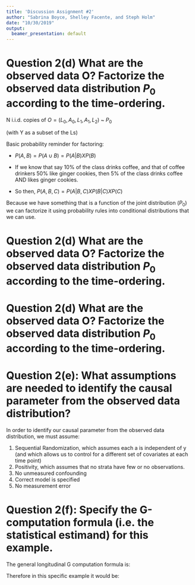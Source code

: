 ```yaml
---
title: 'Discussion Assignment #2'
author: "Sabrina Boyce, Shelley Facente, and Steph Holm"
date: "10/30/2019"
output:
  beamer_presentation: default
---
```


<!--
# Question 1: What is the goal of the article?
The goal of the article is to provide an example of using the parametric g-computation formula to estimate the impact of various behavioral and lifestyle interventions on CHD risk using data from the Nurses Health Study. 

# Question 2: Consider the effect of diet on the cumulative risk of coronary heart disease (CHD) while controlling for time-dependent diabetes. 

# Question 2(a): Why is diabetes a time-dependent confounder?
Diabetes is a time-dependent confounder because:

1. Diabetes is a risk-factor for the outcome, CHD 
2. A diagnosis of diabetes could impact future exposure status, diet, and
3. Prior diet may impact whether or not a person is diagnosed with diabetes. 

So, this covariate can both be impacted by the exposure and can impact the exposure. 

# Question 2(b): Specify the corresponding structural causal model $\mathcal{M}^F$ using the following notation:
* Let $L_k$ be diabetes status at time k.
* Let $A_k$ be diet at time k. Then we can set it according to a static intervention: "good" $A_k$ = 1 or "bad" $A_k$ = 0 at time k.
* Let $Y_k$ be an indicator that the subject was diagnosed with CHD by time k.

\begin{align*}
O &= \{\bar{L}(k), \bar{A}(k), Y(k)\}  \\
\bar{L}(k) &= \text{Diabetes diagnosis at time k} \\
\bar{A}(k) &= \text{diet at time k} \\
Y(k) &= \text{CHD at time k} \\
\\
\bar{L}(k) &= f_{L(k)}(\bar{U_{L(k)}}, \bar{A}(k-1), \bar{L}(k-1)) \\
\bar{A}(k) &= f_{A(k)}(\bar{U_{A(k)}}, \bar{A}(k-1), \bar{L}(k), \bar{Y}(k-1)) \\
Y(k) &= f_{Y(k)}(\bar{U_{Y(k)}}, \bar{A}(k), \bar{L}(k), \bar{Y}(k-1)) \\
\end{align*}


# Question 2(c): Specify the counterfactuals of interest and the target causal parameter.
Our counterfactuals of interest are the values of $Y_{\bar{a_k}}$ we would have observed if $A_0$ had been set to values 0, 1, 2, 3,...18 at each time point, with these values representating all the 18 possible lifestyle interventions at each time point. We are able to generate these counterfactuals by plugging in every combination of treatment level across all time points and observing the outcome for each.

The target causal parameter is given by the following marginal structural model: 

\begin{align*}
E(Y_{\bar{a_k}})=m(\bar{a}|\beta)= logit(P_{U,X}(Y_{\bar{a}=1}))=\beta_0 + \beta_1a
\end{align*}

Our target causal parameter is $\beta_1$, where $e^{\beta_1}$ gives us the causal OR for CHD associated with the 18 lifestyle interventions. $\beta_1$ represents the causal parameter if the relationship between the interventions and CHD is unconfounded by measured or unmeasured factors. 
-->

# Question 2(d) What are the observed data O? Factorize the observed data distribution $P_0$ according to the time-ordering.

N i.i.d. copies of $O=(L_0, A_0, L_1, A_1, L_2)$ ~ $P_0$ 
<!-- I know that Y is a subset of the Ls and that there's a Y_2 in the DAG but it still seems strange to include L_2 in this variable set given that there's no L_2 on the DAG, only a Y_2? Not a big deal, just wanted to point this out. (SF)-->

(with Y as a subset of the Ls)

<!--Not sure on bar{Y}(k-1) piece...-->
<!-- Based on  Maya's slides, lect 6, slide 12, I think this is wrong, so I'm commenting it out (SH)
and adding what I  think is correct below. Additional note: I checked my interpretation with David.
\begin{align*}
& \text{The statistical estimand is} \\
& \ \ \ \ \ \ \ \Psi(P_0) = \sum_{\bar{l}^10}(E(Y(k)|\bar{A}=1, \bar{L}=\bar{l}, \bar{Y}(k-1)=\bar{y}(k-1)) x P(L(k)=l(k)|\bar{A}(k-1)=1, \bar{L}(k-1)=\bar{l}(k-1)) x P(Y(k-1)=y(k-1)|\bar{A}(k-1)=1, \bar{L}(k-1)=\bar{l}(k-1)) \\
& \ \ \ \ \ \ \ \ \ \ \ \ \ \ \ \ \ \ \ \ \ \ \ \ \ \ \ \sum_{\bar{l}}(E(Y(k)|\bar{A}=1, \bar{L}=\bar{l}, \bar{Y}(k-1)=\bar{y}(k-1)) x P(L(k)=l(k)|\bar{A}(k-1)=1, \bar{L}(k-1)=\bar{l}(k-1)) x P(Y(k-1)=y(k-1)|\bar{A}(k-1)=1, \bar{L}(k-1)=\bar{l}(k-1))
\end{align*}
-->

Basic probability reminder for factoring:

* $P(A,B) = P(A \cup B) = P(A|B) X P(B)$

* If we know that say 10% of the class drinks coffee, and that of coffee drinkers 50% like ginger cookies, then 5% of the class drinks coffee AND likes ginger cookies.

* So then, $P(A, B, C) = P(A|B,C) X P(B|C) X P(C)$

Because we have something that is a function of the joint distribution ($P_0$) we can factorize it using probability rules into conditional distributions that we can use.

# Question 2(d) What are the observed data O? Factorize the observed data distribution $P_0$ according to the time-ordering.


\begin{align*}
&P(L_0, A_0, L_1, A_1, L_2) = \\
&P( L_2 | A_1 = a_1, L_1 = l_1, A_0 = a_0, L_0 = l_0) X P(A_1 | L_1 = l_1, A_0 = a_0, L_0 = l_0) \\
&XP(L_1 | A_0 = a_0, L_0 = l_0) X P(A_0 | L_0 = l_0) X P(L_0 = l_0) \\
\end{align*}

\begin{align*}
&P(L_0, A_0, L_1, A_1, L_2) = \\
&\prod_{0}^{2} P(L_k=l_k | \bar{A}_{k-1} = \bar{a}_{k-1}, \bar{L}_{k-1} = \bar{l}_{k-1} ) X \\ &\prod_{0}^1  P(A_k=a_k| \bar{A}_{k-1} = \bar{a}_{k-1}, \bar{L}_{k-1} = \bar{l}_{k-1}) \\
\end{align*}

# Question 2(d) What are the observed data O? Factorize the observed data distribution $P_0$ according to the time-ordering.

\begin{align*}
P(O=o) & = \\
\prod_{0}^{2} &Q(L_k=l_k |\bar{A}_{k-1} = \bar{a}_{k-1}, \bar{L}_{k-1} = \bar{l}_{k-1} ) X \\
\prod_{0}^1 &g(A_k=a_k| \bar{A}_{k-1} = \bar{a}_{k-1}, \bar{L}_{k-1} = \bar{l}_{k-1}) 
\end{align*}

<!-- Note, the Q factors are the g-comp portion of this and the g factors are the iptw portion-->

# Question 2(e): What assumptions are needed to identify the causal parameter from the observed data distribution?
In order to identify our causal parameter from the observed data distribution, we must assume:

1. Sequential Randomization, which assumes each a is independent of y (and which allows us to control for a different set of covariates at each time point)
2. Positivity, which assumes that no strata have few or no observations. 
3. No unmeasured confounding
4. Correct model is specified
5. No measurement error 


# Question 2(f): Specify the G-computation formula (i.e. the statistical estimand) for this example.

<!-- SH- I don't think this is right either
$\hat{\psi_{n, gcomp}}(P_n) = 1/n \sum_{i=1}^n \bar{Q_n}(A_i=a,W_i)$
-->

<!--Shelley- can you check the indexing on these sums/products? I'm not sure I translated it right from Maya's slides, SH -->
<!--No, I don't think that's right - commenting it out but let's discuss, SF-->
<!--
\begin{align*}
E(Y_{\bar{a}}) = &\sum_0^1 E(Y | \bar{A}_K = \bar{a}_K, \bar{L}_K = \bar{l}_K) X \\
& \prod_{0}^{1} P(L_k=l_k | \bar{A}_{k-1} = \bar{a}_{k-1}, \bar{L}_{k-1} = \bar{l}_{k-1} )
\end{align*}
-->
The general longitudinal G computation formula is:
\begin{align*}
E(Y_{\bar{a}}) = &\sum_\bar{l} E(Y | \bar{A}(K) = \bar{a}(K), \bar{L}(K) = \bar{l}(K) \ \ \times\\
& \prod_{t=1}^{K} P(L(t)=l(t) | \bar{A}(t-1) = \bar{a}(t-1), \bar{L}(t-1) = \bar{l}(t-1))
\end{align*}

Therefore in this specific example it would be:
\begin{align*}
E(Y_{\bar{a}}) = &\sum_\bar{l} E(Y | \bar{A}(K) = \bar{a}(K), \bar{L}(K) = \bar{l}(K) \ \ \times\\
& \prod_{t=1}^{K} P(L(t)=l(t) | \bar{A}(t-1) = \bar{a}(t-1), \bar{L}(t-1) = \bar{l}(t-1))
\end{align*}

<!--
# Question 2(g): How would you implement a longitudinal parametric G formula (i.e. non-targeted substitution) estimator for this parameter?

1. Use a pooled logistic regression to model each time-varying risk factors using time-varying and baseline risk factors for the 2 previous time points (2 years and 4 years prior) among those with no prior diagnosis of CHD
2. Use a pooled logistic regression model to model non-CHD death for the 2 previous time points (2 years and 4 years prior) among those with no prior diagnosis of CHD
3. Use a pooled logistic regression to model CHD using time-varying and baseline risk factors for the 2 previous time points (2 years and 4 years prior) among those with no prior diagnosis of CHD
4. Simulate data (n=10,000) using Monte Carlo simulation
5. Simulate covariates by predicting their values using the risk factor models' coefficients from step 1. 
6. Use a logistic regression model to model each level of the intervention using time-varying and baseline risk factors. 
7. Predict the probability of non-CHD death at each time point based on the simulated and intervened upon risk factors. 
8. Predict CHD at each time point for each individual based on the simulated and intervened upon risk factors. 
9. Calculate the cumulative risk across all individuals
10. Repeat 4-9 above for each level of A to get a comparison of A=1 and A=0
11. Use bootstrapping to calculate 95% confidence intervals


# Question 3. Discuss the hypothetical interventions on risk factors for CHD.
# 3(a) How are interventions 1 and 2 different?

Intervention 1 is to avoid smoking, wheras intervetion 2 is to exercise at least 30 minutes each day. Obviously these are practically very different interventions, but importantly, intervention 1 is not something that could be intervened upon in real life. Once someone has smoked, they can't ever be a never smoker again.

# 3(b) Why do the authors consider the BMI intervention to be "unrealistic"?

The BMI intervention is specifying "an attribute rather than a behavior" so the method of intervening on this would be more ambiguous, and different interventions could affect CHD differently.

# Question 4. How is censoring handled in the primary analysis? Discuss the relevant assumptions.

For the censored population, the authors calculated the estimated 20-year risk of CHD based on their covariate pattern and used this to estimate the cumulative incidence among those who had been censored.

# Question 5. How is death by another cause handled in the primary analysis?

# Question 6. What exclusion restrictions do the authors make?

# Question 7. What parametric assumptions do the authors make? How much might these impact results (alluded to in the sensitivity analyses)? How might you approach the estimation problem differently?

# Question 8. On page 1604, the authors describe the simulation of risk factor histories not present in the observed data.What assumption does this refer to? What is the danger here?

# Question 9. Bonus: The authors say they used cross validation to fine tune prediction models. What do you think they mean? How would you use cross validation to fine tune prediction models?
-->
